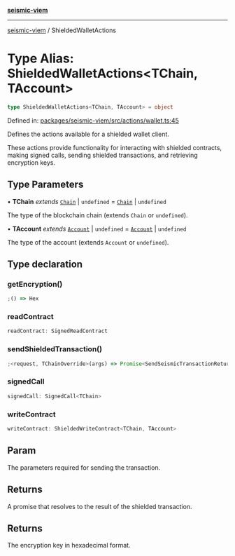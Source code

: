 [**seismic-viem**](/seismic-viem/README.mdx)

---

[seismic-viem](/seismic-viem/globals.mdx) / ShieldedWalletActions

# Type Alias: ShieldedWalletActions\<TChain, TAccount\>

```ts
type ShieldedWalletActions<TChain, TAccount> = object
```

Defined in: [packages/seismic-viem/src/actions/wallet.ts:45](https://github.com/SeismicSystems/seismic-client/blob/fd3f57eb71a85bad7c1f28a6e6fc7d8fcbce7480/packages/seismic-viem/src/actions/wallet.ts#L45)

Defines the actions available for a shielded wallet client.

These actions provide functionality for interacting with shielded contracts,
making signed calls, sending shielded transactions, and retrieving encryption keys.

## Type Parameters

• **TChain** _extends_ [`Chain`](https://github.com/wevm/viem) \| `undefined` = [`Chain`](https://github.com/wevm/viem) \| `undefined`

The type of the blockchain chain (extends `Chain` or `undefined`).

• **TAccount** _extends_ [`Account`](https://github.com/wevm/viem) \| `undefined` = [`Account`](https://github.com/wevm/viem) \| `undefined`

The type of the account (extends `Account` or `undefined`).

## Type declaration

### getEncryption()

```ts
;() => Hex
```

### readContract

```ts
readContract: SignedReadContract
```

### sendShieldedTransaction()

```ts
;<request, TChainOverride>(args) => Promise<SendSeismicTransactionReturnType>
```

### signedCall

```ts
signedCall: SignedCall<TChain>
```

### writeContract

```ts
writeContract: ShieldedWriteContract<TChain, TAccount>
```

## Param

The parameters required for sending the transaction.

## Returns

A promise that resolves to the result of the shielded transaction.

## Returns

The encryption key in hexadecimal format.
